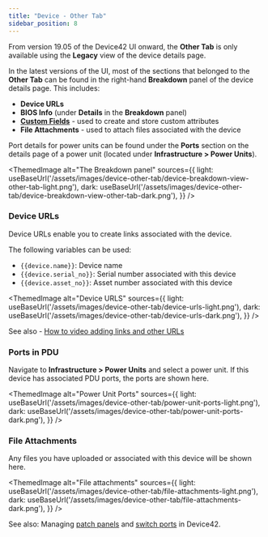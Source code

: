 ```yaml
---
title: "Device - Other Tab"
sidebar_position: 8
---
```



From version 19.05 of the Device42 UI onward, the **Other Tab** is only available using the **Legacy** view of the device details page.

In the latest versions of the UI, most of the sections that belonged to the **Other Tab** can be found in the right-hand **Breakdown** panel of the device details page. This includes:

- **Device URLs**
- **BIOS Info** (under **Details** in the **Breakdown** panel)
- **[Custom Fields](administration/custom-key-value-pairs-explained.mdx)** - used to create and store custom attributes
- **File Attachments** - used to attach files associated with the device

Port details for power units can be found under the **Ports** section on the details page of a power unit (located under **Infrastructure > Power Units**).

<ThemedImage
  alt="The Breakdown panel"
  sources={{
    light: useBaseUrl('/assets/images/device-other-tab/device-breakdown-view-other-tab-light.png'),
    dark: useBaseUrl('/assets/images/device-other-tab/device-breakdown-view-other-tab-dark.png'),
  }}
/>

### Device URLs

Device URLs enable you to create links associated with the device.

The following variables can be used: 

- `{{device.name}}`: Device name 
- `{{device.serial_no}}`: Serial number associated with this device
- `{{device.asset_no}}`: Asset number associated with this device

<ThemedImage
  alt="Device URLS"
  sources={{
    light: useBaseUrl('/assets/images/device-other-tab/device-urls-light.png'),
    dark: useBaseUrl('/assets/images/device-other-tab/device-urls-dark.png'),
  }}
/>

See also - [How to video adding links and other URLs](how-to-videos/adding-links-and-other-urls-to-devices.mdx)

### Ports in PDU

Navigate to **Infrastructure > Power Units** and select a power unit. If this device has associated PDU ports, the ports are shown here.

<ThemedImage
  alt="Power Unit Ports"
  sources={{
    light: useBaseUrl('/assets/images/device-other-tab/power-unit-ports-light.png'),
    dark: useBaseUrl('/assets/images/device-other-tab/power-unit-ports-dark.png'),
  }}
/>

### File Attachments

Any files you have uploaded or associated with this device will be shown here.

<ThemedImage
  alt="File attachments"
  sources={{
    light: useBaseUrl('/assets/images/device-other-tab/file-attachments-light.png'),
    dark: useBaseUrl('/assets/images/device-other-tab/file-attachments-dark.png'),
  }}
/>

See also: Managing [patch panels](infrastructure-management/connectivity/patch-panels/patch-panel-cable-management-definitions-and-legends-2.mdx) and [switch ports](infrastructure-management/ipam/switch-ports.mdx) in Device42.
